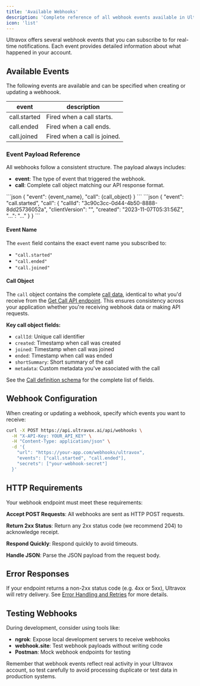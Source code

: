 ```yaml
---
title: 'Available Webhooks'
description: 'Complete reference of all webhook events available in Ultravox.'
icon: 'list'
---
```


Ultravox offers several webhook events that you can subscribe to for real-time notifications. Each event provides detailed information about what happened in your account.

## Available Events
The following events are available and can be specified when creating or updating a webhoook.

| event        | description                  |
|------------- | ---------------------------- |
| call.started | Fired when a call starts.    |
| call.ended   | Fired when a call ends.      |
| call.joined  | Fired when a call is joined. |

### Event Payload Reference

All webhooks follow a consistent structure. The payload always includes:
- **event**: The type of event that triggered the webhook.
- **call**: Complete call object matching our API response format.

<Tabs>
  <Tab title="Generic Structure">
    ```json
    {
      "event": {event_name},
      "call": {call_object}
    }
    ```
  </Tab>
  <Tab title="Example Payload: call.started">
    ```json
    {
      "event": "call.started",
      "call": {
        "callId": "3c90c3cc-0d44-4b50-8888-8dd25736052a",
        "clientVersion": "<string>",
        "created": "2023-11-07T05:31:56Z",
        "...": "..."
      }
    }
    ```
  </Tab>
</Tabs>

#### Event Name
The `event` field contains the exact event name you subscribed to:
- `"call.started"`
- `"call.ended"`  
- `"call.joined"`

#### Call Object
The `call` object contains the complete [call data](/api-reference/schema/call-definition), identical to what you'd receive from the [Get Call API endpoint](/api-reference/calls/calls-get). This ensures consistency across your application whether you're receiving webhook data or making API requests.

**Key call object fields:**
- `callId`: Unique call identifier
- `created`: Timestamp when call was created
- `joined`: Timestamp when call was joined
- `ended`: Timestamp when call was ended
- `shortSummary`: Short summary of the call
- `metadata`: Custom metadata you've associated with the call

See the [Call definition schema](/api-reference/schema/call-definition) for the complete list of fields.

## Webhook Configuration

When creating or updating a webhook, specify which events you want to receive:

```bash
curl -X POST https://api.ultravox.ai/api/webhooks \
  -H "X-API-Key: YOUR_API_KEY" \
  -H "Content-Type: application/json" \
  -d '{
    "url": "https://your-app.com/webhooks/ultravox",
    "events": ["call.started", "call.ended"],
    "secrets": ["your-webhook-secret"]
  }'
```

## HTTP Requirements

Your webhook endpoint must meet these requirements:

**Accept POST Requests**: All webhooks are sent as HTTP POST requests.

**Return 2xx Status**: Return any 2xx status code (we recommend 204) to acknowledge receipt.

**Respond Quickly**: Respond quickly to avoid timeouts.

**Handle JSON**: Parse the JSON payload from the request body.

## Error Responses

If your endpoint returns a non-2xx status code (e.g. 4xx or 5xx), Ultravox will retry delivery. See [Error Handling and Retries](./overview#error-handling-and-retries) for more details.

## Testing Webhooks

During development, consider using tools like:
- **ngrok**: Expose local development servers to receive webhooks
- **webhook.site**: Test webhook payloads without writing code  
- **Postman**: Mock webhook endpoints for testing

Remember that webhook events reflect real activity in your Ultravox account, so test carefully to avoid processing duplicate or test data in production systems.